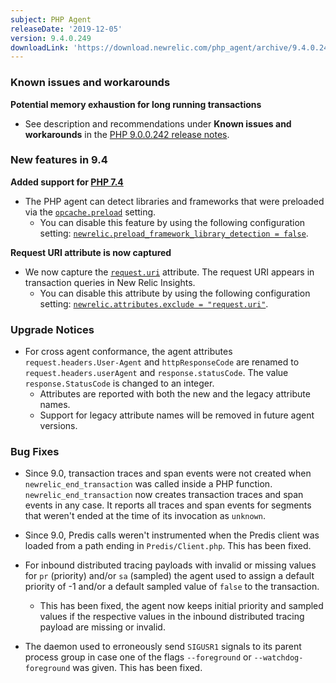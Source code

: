 ```yaml
---
subject: PHP Agent
releaseDate: '2019-12-05'
version: 9.4.0.249
downloadLink: 'https://download.newrelic.com/php_agent/archive/9.4.0.249'
---
```


### Known issues and workarounds

**Potential memory exhaustion for long running transactions**

* See description and recommendations under **Known issues and workarounds** in the [PHP 9.0.0.242 release notes](https://docs.newrelic.com/docs/release-notes/agent-release-notes/php-release-notes/php-agent-900242).

### New features in 9.4

**Added support for [PHP 7.4](https://www.php.net/ChangeLog-7.php#7.4.0)**

* The PHP agent can detect libraries and frameworks that were preloaded via the [`opcache.preload`](https://www.php.net/manual/en/opcache.configuration.php#ini.opcache.preload) setting.
  * You can disable this feature by using the following configuration setting: [`newrelic.preload_framework_library_detection = false`](https://docs.newrelic.com/docs/agents/php-agent/configuration/php-agent-configuration#inivar-rare-settings).

**Request URI attribute is now captured**

* We now capture the [`request.uri`](https://docs.newrelic.com/docs/agents/php-agent/attributes/php-agent-attributes#attributes) attribute. The request URI appears in transaction queries in New Relic Insights.
  * You can disable this attribute by using the following configuration setting: [`newrelic.attributes.exclude = "request.uri"`](https://docs.newrelic.com/docs/agents/php-agent/configuration/php-agent-configuration#inivar-attribute-settings).

### Upgrade Notices

* For cross agent conformance, the agent attributes `request.headers.User-Agent` and `httpResponseCode` are renamed to `request.headers.userAgent` and `response.statusCode`. The value `response.StatusCode` is changed to an integer.
  * Attributes are reported with both the new and the legacy attribute names.
  * Support for legacy attribute names will be removed in future agent versions.

### Bug Fixes

* Since 9.0, transaction traces and span events were not created when `newrelic_end_transaction` was called inside a PHP function. `newrelic_end_transaction` now creates transaction traces and span events in any case. It reports all traces and span events for segments that weren't ended at the time of its invocation as `unknown`.
* Since 9.0, Predis calls weren't instrumented when the Predis client was loaded from a path ending in `Predis/Client.php`. This has been fixed.
* For inbound distributed tracing payloads with invalid or missing values for `pr` (priority) and/or `sa` (sampled) the agent used to assign a default priority of -1 and/or a default sampled value of `false` to the transaction.

  * This has been fixed, the agent now keeps initial priority and sampled values if the respective values in the inbound distributed tracing payload are missing or invalid.
* The daemon used to erroneously send `SIGUSR1` signals to its parent process group in case one of the flags `--foreground` or `--watchdog-foreground` was given. This has been fixed.
